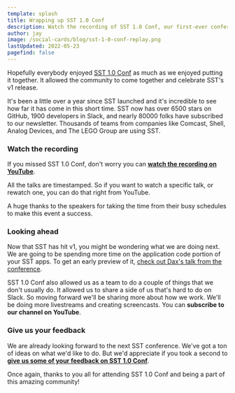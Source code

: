 ```yaml
---
template: splash
title: Wrapping up SST 1.0 Conf
description: Watch the recording of SST 1.0 Conf, our first-ever conference. 
author: jay
image: /social-cards/blog/sst-1-0-conf-replay.png
lastUpdated: 2022-05-23
pagefind: false
---
```



Hopefully everybody enjoyed [SST 1.0 Conf](https://v1conf.sst.dev) as much as we enjoyed putting it together. It allowed the community to come together and celebrate SST's v1 release. 

It's been a little over a year since SST launched and it's incredible to see how far it has come in this short time. SST now has over 6500 stars on GitHub, 1900 developers in Slack, and nearly 80000 folks have subscribed to our newsletter. Thousands of teams from companies like Comcast, Shell, Analog Devices, and The LEGO Group are using SST.

### Watch the recording

If you missed SST 1.0 Conf, don't worry you can [**watch the recording on YouTube**](https://youtu.be/6FzLjpMYcu8).

<YouTube id="6FzLjpMYcu8" posterQuality="high" />

All the talks are timestamped. So if you want to watch a specific talk, or rewatch one, you can do that right from YouTube.

A huge thanks to the speakers for taking the time from their busy schedules to make this event a success.

### Looking ahead

Now that SST has hit v1, you might be wondering what we are doing next. We are going to be spending more time on the application code portion of your SST apps. To get an early preview of it, [check out Dax's talk from the conference](https://youtu.be/6FzLjpMYcu8?t=5182).

SST 1.0 Conf also allowed us as a team to do a couple of things that we don't usually do. It allowed us to share a side of us that's hard to do on Slack. So moving forward we'll be sharing more about how we work. We'll be doing more livestreams and creating screencasts. You can **subscribe to our channel on YouTube**.

### Give us your feedback

We are already looking forward to the next SST conference. We've got a ton of ideas on what we'd like to do. But we'd appreciate if you took a second to [**give us some of your feedback on SST 1.0 Conf**](https://forms.gle/HwkDsMnsPEhzxbaPA).

Once again, thanks to you all for attending SST 1.0 Conf and being a part of this amazing community!
